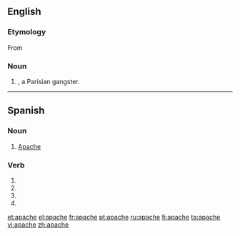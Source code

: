 ==English==

===Etymology===

From {{etyl|fr}} {{term|lang=fr|apache}}

===Noun===
{{en-noun}}

# {{alternative capitalization of|Apache|nodot=yes}}, a Parisian gangster.

----

==Spanish==

===Noun===
{{es-noun-mf|pl=apaches}}

# [[Apache]]

===Verb===
{{es-verb-form|apachar}}
 
# {{es-verb form of|ending=ar|mood=imperative|pers=2|formal=yes|number=singular|[[apachar]]}}
# {{es-verb form of|ending=ar|mood=subjunctive|tense=present|pers=1|number=singular|[[apachar]]}}
# {{es-verb form of|ending=ar|mood=subjunctive|tense=present|pers=2|formal=yes|number=singular|[[apachar]]}}
# {{es-verb form of|ending=ar|mood=subjunctive|tense=present|pers=3|number=singular|[[apachar]]}}

[[et:apache]]
[[el:apache]]
[[fr:apache]]
[[pt:apache]]
[[ru:apache]]
[[fi:apache]]
[[ta:apache]]
[[vi:apache]]
[[zh:apache]]